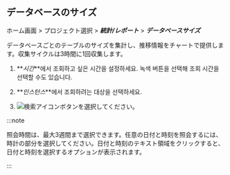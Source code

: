 ## データベースのサイズ

ホーム画面 > プロジェクト選択 > **_統計/レポート_** > **_データベースサイズ_**

データベースごとのテーブルのサイズを集計し、推移情報をチャートで提供します。収集サイクルは3時間に1回収集します。 

1.  **_시간_**에서 조회하고 싶은 시간을 설정하세요. 녹색 버튼을 선택해 조회 시간을 선택할 수도 있습니다.

2.  **_인스턴스_**에서 조회하려는 대상을 선택하세요.

3.  ![検索アイコン](/img/ico-btn-search.png)ボタンを選択してください。

:::note

照会時間は、最大3週間まで選択できます。任意の日付と時刻を照会するには、時計の部分を選択してください。日付と時刻のテキスト領域をクリックすると、日付と時刻を選択するオプションが表示されます。

:::
